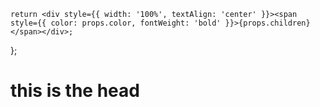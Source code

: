     return <div style={{ width: '100%', textAlign: 'center' }}><span style={{ color: props.color, fontWeight: 'bold' }}>{props.children}</span></div>;
};

# this is the <BoldText color="red">head</BoldText>